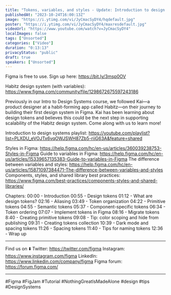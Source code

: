 ```yaml
---
title: "Tokens, variables, and styles - Update: Introduction to design systems"
publishedAt: "2023-10-24T16:00:13Z"
image: "https://i.ytimg.com/vi/JyCmacSyDY4/hqdefault.jpg"
poster: "https://i.ytimg.com/vi/JyCmacSyDY4/maxresdefault.jpg"
videoUrl: "https://www.youtube.com/watch?v=JyCmacSyDY4"
localImages: false
tags: ["Unsorted"]
categories: ["Video"]
duration: "0:13:13"
privacyStatus: "public"
draft: true
speakers: ["Unsorted"]
---
```

Figma is free to use. Sign up here: https://bit.ly/3msp0OV

Habitz design system (with variables): https://www.figma.com/community/file/1298672675597243186

Previously in our Intro to Design Systems course, we followed Kai—a product designer at a habit-forming app called Habitz—on their journey to building their first design system in Figma. Kai has been learning about design tokens and believes this could be the next step in supporting scalability of the Habitz design system. Come along with us to learn more!

Introduction to design systems playlist: https://youtube.com/playlist?list=PLXDU_eVOJTx6vqOWJSWH87Zb5-riiG63A&feature=shared

Styles in Figma: https://help.figma.com/hc/en-us/articles/360039238753-Styles-in-Figma
Guide to variables in Figma: https://help.figma.com/hc/en-us/articles/15339657135383-Guide-to-variables-in-Figma
The difference between variables and styles: https://help.figma.com/hc/en-us/articles/15871097384471-The-difference-between-variables-and-styles
Components, styles, and shared library best practices: https://www.figma.com/best-practices/components-styles-and-shared-libraries/

Chapters: 
00:00 - Introduction
00:55 - Design tokens
01:12 - What are design tokens?
02:16 - Aliasing
03:49 - Token organization
04:22 - Primitive tokens
04:55 - Semantic tokens
05:37 - Component-specific tokens
06:34 - Token ordering
07:07 - Implement tokens in Figma
08:16 - Migrate tokens
8:40 - Creating primitive tokens
09:08 - Tip: color scoping and hide from publishing
09:31 - Creating tokens collection
10:39 - Dark mode and spacing tokens
11:26 - Spacing tokens
11:40 - Tips for naming tokens
12:36 - Wrap up


____________________________________________________

Find us on ⬇️
Twitter: https://twitter.com/figma
Instagram: https://www.instagram.com/figma
LinkedIn: https://www.linkedin.com/company/figma
Figma forum: https://forum.figma.com/

____________________________________________________


#Figma #FigJam #Tutorial #NothingGreatIsMadeAlone #design #tips #DesignSystems

